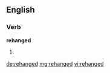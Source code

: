 ==English==

===Verb===
'''rehanged'''

# {{past of|[[rehang]]}}

[[de:rehanged]]
[[mg:rehanged]]
[[vi:rehanged]]